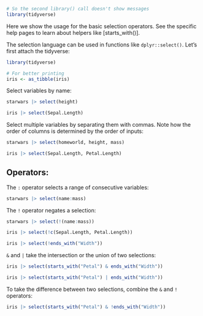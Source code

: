 ```r
# So the second library() call doesn't show messages
library(tidyverse)
```

Here we show the usage for the basic selection operators. See the
specific help pages to learn about helpers like [starts_with()].

The selection language can be used in functions like
`dplyr::select()`. Let's first attach
the tidyverse:

```r
library(tidyverse)

# For better printing
iris <- as_tibble(iris)
```

Select variables by name:

```r
starwars |> select(height)

iris |> select(Sepal.Length)
```

Select multiple variables by separating them with commas. Note how
the order of columns is determined by the order of inputs:

```r
starwars |> select(homeworld, height, mass)

iris |> select(Sepal.Length, Petal.Length)
```

## Operators:

The `:` operator selects a range of consecutive variables:

```r
starwars |> select(name:mass)
```

The `!` operator negates a selection:

```r
starwars |> select(!(name:mass))

iris |> select(!c(Sepal.Length, Petal.Length))

iris |> select(!ends_with("Width"))
```

`&` and `|` take the intersection or the union of two selections:

```r
iris |> select(starts_with("Petal") & ends_with("Width"))

iris |> select(starts_with("Petal") | ends_with("Width"))
```

To take the difference between two selections, combine the `&` and
`!` operators:

```r
iris |> select(starts_with("Petal") & !ends_with("Width"))
```
